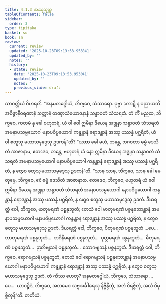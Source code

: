 ```yaml
---
title: 4.1.3 အဿုသုတ္တ
tableOfContents: false
sidebar:
  order: 3
type: tipitaka
basket: su
book: sn
review:
  current: review
  updated: '2025-10-23T09:13:53.953041'
  updated_by: ''
  notes: ''
  history:
  - state: review
    date: '2025-10-23T09:13:53.953041'
    updated_by: ''
    notes: ''
    previous_state: draft
---
```



<ReviewStatus review={frontmatter.review} showDetails={true} />

<HypothesisAnnotation frontmatter={frontmatter} />

<DynamicBreadcrumb />

<Division number="126" book="sn" e="ch" v="18" p="298">

<Paragraph number="832" book="sn">
သာဝတ္ထိယံ ဝိဟရတိ. “အနမတဂ္ဂေါယံ, ဘိက္ခဝေ, သံသာရော. ပုဗ္ဗာ ကောဋိ န ပညာယတိ အဝိဇ္ဇာနီဝရဏာနံ သတ္တာနံ တဏှာသံယောဇနာနံ သန္ဓာဝတံ သံသရတံ. တံ ကိံ မညထ, ဘိက္ခဝေ, ကတမံ နု ခေါ ဗဟုတရံ, ယံ ဝါ ဝေါ ဣမိနာ ဒီဃေန အဒ္ဓုနာ သန္ဓာဝတံ သံသရတံ အမနာပသမ္ပယောဂါ မနာပဝိပ္ပယောဂါ ကန္ဒန္တာနံ ရောဒန္တာနံ အဿု ပဿန္နံ ပဂ္ဃရိတံ, ယံ ဝါ စတူသု မဟာသမုဒ္ဒေသု ဥဒကန်”တိ? “ယထာ ခေါ မယံ, ဘန္တေ, ဘဂဝတာ ဓမ္မံ ဒေသိတံ အာဇာနာမ, ဧတဒေဝ, ဘန္တေ, ဗဟုတရံ ယံ နော ဣမိနာ ဒီဃေန အဒ္ဓုနာ သန္ဓာဝတံ သံသရတံ အမနာပသမ္ပယောဂါ မနာပဝိပ္ပယောဂါ ကန္ဒန္တာနံ ရောဒန္တာနံ အဿု ပဿန္နံ ပဂ္ဃရိတံ, န တွေဝ စတူသု မဟာသမုဒ္ဒေသု ဥဒကန်”တိ.
</Paragraph>

<Paragraph number="833" book="sn">
“သာဓု သာဓု, ဘိက္ခဝေ, သာဓု ခေါ မေ တုမှေ, ဘိက္ခဝေ, ဧဝံ ဓမ္မံ ဒေသိတံ အာဇာနာထ. ဧတဒေဝ, ဘိက္ခဝေ, ဗဟုတရံ ယံ ဝေါ ဣမိနာ ဒီဃေန အဒ္ဓုနာ သန္ဓာဝတံ သံသရတံ အမနာပသမ္ပယောဂါ မနာပဝိပ္ပယောဂါ ကန္ဒန္တာနံ ရောဒန္တာနံ အဿု ပဿန္နံ ပဂ္ဃရိတံ, န တွေဝ စတူသု မဟာသမုဒ္ဒေသု ဥဒကံ. ဒီဃရတ္တံ ဝေါ, ဘိက္ခဝေ, မာတုမရဏံ ပစ္စနုဘူတံ; တေသံ ဝေါ မာတုမရဏံ ပစ္စနုဘောန္တာနံ အမနာပသမ္ပယောဂါ မနာပဝိပ္ပယောဂါ ကန္ဒန္တာနံ ရောဒန္တာနံ အဿု ပဿန္နံ ပဂ္ဃရိတံ, န တွေဝ စတူသု မဟာသမုဒ္ဒေသု ဥဒကံ. ဒီဃရတ္တံ ဝေါ, ဘိက္ခဝေ, ပိတုမရဏံ ပစ္စနုဘူတံ …ပေ…  ဘာတုမရဏံ ပစ္စနုဘူတံ…  ဘဂိနိမရဏံ ပစ္စနုဘူတံ…  ပုတ္တမရဏံ ပစ္စနုဘူတံ…  ဓီတုမရဏံ ပစ္စနုဘူတံ…  ဉာတိဗျသနံ ပစ္စနုဘူတံ…  ဘောဂဗျသနံ ပစ္စနုဘူတံ. ဒီဃရတ္တံ ဝေါ, ဘိက္ခဝေ, ရောဂဗျသနံ ပစ္စနုဘူတံ, တေသံ ဝေါ ရောဂဗျသနံ ပစ္စနုဘောန္တာနံ အမနာပသမ္ပယောဂါ မနာပဝိပ္ပယောဂါ ကန္ဒန္တာနံ ရောဒန္တာနံ အဿု ပဿန္နံ ပဂ္ဃရိတံ, န တွေဝ စတူသု မဟာသမုဒ္ဒေသု ဥဒကံ. တံ ကိဿ ဟေတု? အနမတဂ္ဂေါယံ, ဘိက္ခဝေ, သံသာရော …ပေ…  ယာဝဉ္စိဒံ, ဘိက္ခဝေ, အလမေဝ သဗ္ဗသင်္ခါရေသု နိဗ္ဗိန္ဒိတုံ, အလံ ဝိရဇ္ဇိတုံ, အလံ ဝိမုစ္စိတုန်”တိ.

</Paragraph>
</Division>

<Paragraph number="834" type="center" book="sn">
တတိယံ.
</Paragraph>